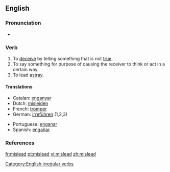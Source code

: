 ==English==

===Pronunciation===
*{{IPA|/'mɪsliːd/}}

===Verb===
{{en-verb|misleads|misleading|misled}}

# To [[deceive]] by telling something that is not [[true]].
# To say something for purpose of causing the receiver to think or act in a certain way.
# To lead [[astray]].

====Translations====
{{top}}
*Catalan: [[enganyar]]
*Dutch: [[misleiden]]
*French: [[tromper]]
*German: [[irreführen]] (1,2,3)
{{mid}}
*Portuguese: [[enganar]]
*Spanish: [[engañar]]
{{bottom}}

===References===
{{R:Century 1911}}
{{R:Webster 1913}}

[[Category:English irregular verbs]]

[[fr:mislead]]
[[pt:mislead]]
[[vi:mislead]]
[[zh:mislead]]